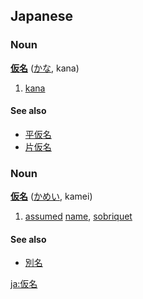 ==Japanese==
===Noun===
'''[[仮]][[名]]''' ([[かな]], kana)

# [[kana]]

====See also====
*[[平仮名]]
*[[片仮名]]

===Noun===
'''[[仮]][[名]]''' ([[かめい]], kamei)

# [[assumed]] [[name]], [[sobriquet]]

====See also====
*[[別名]]

[[ja:仮名]]